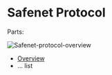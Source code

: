 # Safenet Protocol 

Parts:

![Safenet-protocol-overview](../../../assets/safenet-protocol-overview.png)


* [Overview](./overview)
* ... list